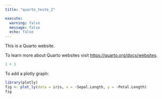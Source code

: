 ```yaml
---
title: "quarto_teste_2"

execute: 
  warning: false
  message: false
  echo: false
---
```


This is a Quarto website.

To learn more about Quarto websites visit <https://quarto.org/docs/websites>.

```r
1 + 1
```

To add a plotly graph:

```r
library(plotly)
fig <- plot_ly(data = iris, x = ~Sepal.Length, y = ~Petal.Length)
fig

```
